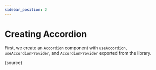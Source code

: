 ```yaml
---
sidebar_position: 2
---
```



# Creating Accordion

First, we create an `Accordion` component with `useAccordion`, `useAccordionProvider`,
and `AccordionProvider` exported from the library.

<CodeBlock language="jsx">{source}</CodeBlock>
